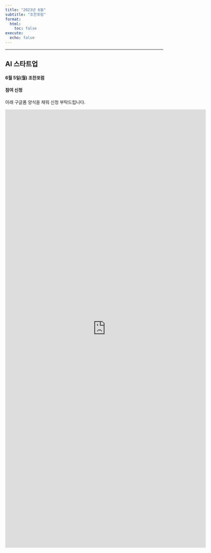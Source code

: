 ```yaml
---
title: "2023년 6월"
subtitle: "조찬포럼"
format:
  html:
    toc: false
execute:
  echo: false
---
```


------------------------------------------------------------------------

## AI 스타트업

#### 6월 5일(월) 조찬포럼



#### 참여 신청
아래 구글폼 양식을 채워 신청 부탁드립니다. 

<iframe src="https://docs.google.com/forms/d/e/1FAIpQLSezjw6UrRguzjsZkyCFikRaSZF5gSk79TRrAipct9bjqiTbAg/viewform?embedded=true" width="640" height="1400" frameborder="0" marginheight="0" marginwidth="0">Loading…</iframe>
